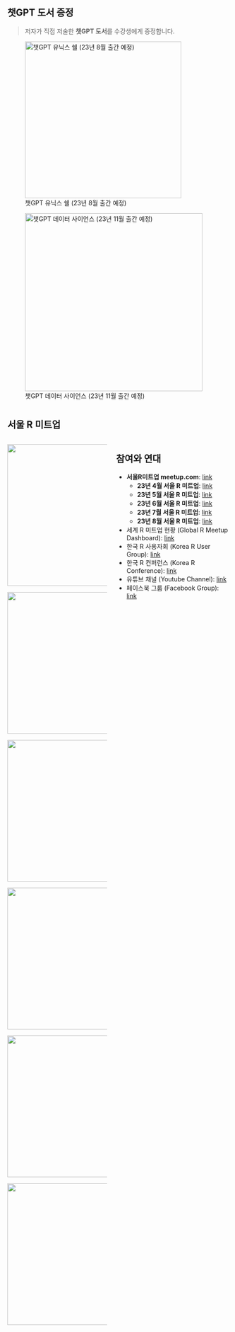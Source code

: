 ## 챗GPT 도서 증정 {.smaller}

> 저자가 직접 저술한 **챗GPT 도서**를 수강생에게 증정합니다.

::: {#book layout-ncol="2"}
![챗GPT 유닉스 쉘 (23년 8월 출간 예정)](img/book/2023_07_25-챗GPT-유닉스-쉘(아웃라인)-1.jpg){fig-align="center" width="354"}

![챗GPT 데이터 사이언스 (23년 11월 출간 예정)](img/book/book_2nd.png){fig-align="center" width="402"}
:::


#  {background-image="img/meetup_logo.jpg"}

::: r-fit-text
:::

## 서울 R 미트업 {.smaller}

::: columns
::: column
::: r-stack

![](img/seoul-r-meetup-august.jpg){.fragment width="320"}

::: fragment

![](img/seoul-r-meetup-july.jpg){.fragment width="320"}

:::

::: fragment
![](img/seoulr-r-meetup-june.jpg){.fragment width="320"}
:::

::: fragment
![](img/seoul-r-meetup-202305.jpg){.fragment width="320"}
:::

::: fragment
![](img/seoul-r-meetup-AsiaR.jpg){.fragment width="320"}
:::

::: fragment
![](img/seoul-r-meetup-202304.jpg){.fragment width="320"}
:::


:::
:::

::: column
## 참여와 연대

-   **서울R미트업 meetup.com**: [link](https://www.meetup.com/seoul-r-meetup)
    -   **23년 4월 서울 R 미트업**: [link](https://www.meetup.com/seoul-r-meetup/events/292232899/)
    -   **23년 5월 서울 R 미트업**: [link](https://www.meetup.com/seoul-r-meetup/events/292966674/)
    -   **23년 6월 서울 R 미트업**: [link](https://www.meetup.com/seoul-r-meetup/events/293485362/)
    -   **23년 7월 서울 R 미트업**: [link](https://www.meetup.com/seoul-r-meetup/events/293929603/)
    -   **23년 8월 서울 R 미트업**: [link](https://www.meetup.com/seoul-r-meetup/events/294651161/)
-   세계 R 미트업 현황 (Global R Meetup Dashboard): [link](https://r-community.org/usergroups/)
-   한국 R 사용자회 (Korea R User Group): [link](https://r2bit.com/)
-   한국 R 컨퍼런스 (Korea R Conference): [link](https://use-r.kr/)
-   유튜브 채널 (Youtube Channel): [link](https://www.youtube.com/channel/UCW-epmIvjBEhhVXw_F0Nqbw)
-   페이스북 그룹 (Facebook Group): [link](https://www.facebook.com/groups/tidyverse)
:::
:::

